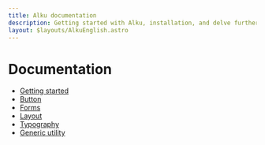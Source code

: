 ```yaml
---
title: Alku documentation
description: Getting started with Alku, installation, and delve further deep into how to use this CSS framework
layout: $layouts/AlkuEnglish.astro
---
```


# Documentation

-   [Getting started](/alku/docs/getting-started)
-   [Button](/alku/docs/button)
-   [Forms](/alku/docs/forms)
-   [Layout](/alku/docs/layout)
-   [Typography](/alku/docs/typography)
-   [Generic utility](/alku/docs/generic-utility)

